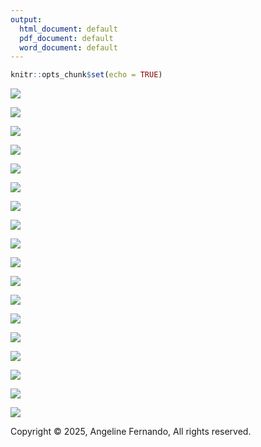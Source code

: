 ```yaml
---
output:
  html_document: default
  pdf_document: default
  word_document: default
---
```


```r
knitr::opts_chunk$set(echo = TRUE)
```

![](/PGPM-MA-2025/images/rfm/Slide1.PNG)

![](/PGPM-MA-2025/images/rfm/Slide2.PNG)

![](/PGPM-MA-2025/images/rfm/Slide3.PNG)

![](/PGPM-MA-2025/images/rfm/Slide4.PNG)

![](/PGPM-MA-2025/images/rfm/Slide5.PNG)

![](/PGPM-MA-2025/images/rfm/Slide6.PNG)

![](/PGPM-MA-2025/images/rfm/Slide7.PNG)

![](/PGPM-MA-2025/images/rfm/Slide8.PNG)

![](/PGPM-MA-2025/images/rfm/Slide9.PNG)

![](/PGPM-MA-2025/images/rfm/Slide10.PNG)

![](/PGPM-MA-2025/images/rfm/Slide11.PNG)

![](/PGPM-MA-2025/images/rfm/Slide12.PNG)

![](/PGPM-MA-2025/images/rfm/Slide13.PNG)

![](/PGPM-MA-2025/images/rfm/Slide14.PNG)

![](/PGPM-MA-2025/images/rfm/Slide15.PNG)

![](/PGPM-MA-2025/images/rfm/Slide16.PNG)

![](/PGPM-MA-2025/images/rfm/Slide17.PNG)

![](/PGPM-MA-2025/images/rfm/Slide19.PNG)


<div id="footer">
<p>Copyright &copy; 2025,  Angeline Fernando,  All rights reserved.</p>
</div>
